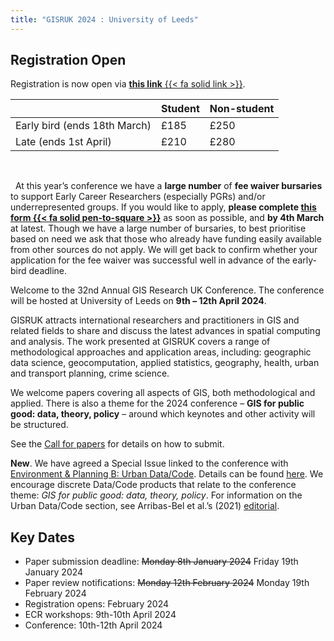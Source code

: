 ```yaml
---
title: "GISRUK 2024 : University of Leeds"
---
```


::: {.callout-important icon=true}

## Registration Open
Registration is now open via [ **this link**  {{< fa solid link >}}](https://eu.eventscloud.com/ereg/index.php?eventid=200272788&).  


|                              | Student  | Non-student |
|------------------------------|----------|-------------|
| Early bird (ends 18th March) | £185     | £250        |
| Late (ends 1st April)        | £210     | £280        |


<br>

<div class="inline"> <i class="fa-regular fa-bullhorn fa-beat-fade fa-xl" style="color:#b6545c; --fa-animation-duration: 2s; --fa-fade-opacity: 0.6;" ></i> &nbsp;  At this year's  conference we have a **large number** of **fee waiver bursaries** to support Early Career Researchers (especially PGRs) and/or underrepresented groups. If you would like to apply, **please complete [ this form   {{< fa solid pen-to-square >}}](https://eu.eventscloud.com/ereg/index.php?eventid=200272788&)** as soon as possible, and **by 4th March** at latest. Though we have a large number of bursaries, to best prioritise based on need we ask that those who already have funding easily available from other sources do not apply. We will get back to confirm whether your application for the fee waiver was successful well in advance of the early-bird deadline. </div>

:::

Welcome to the 32nd Annual GIS Research UK Conference. The conference will be hosted at University of Leeds on **9th -- 12th April 2024**.

GISRUK attracts international researchers and practitioners in GIS and related fields to share and discuss the latest advances in spatial computing and analysis. The work presented at GISRUK covers a range of methodological approaches and application areas, including: geographic data science, geocomputation, applied statistics, geography, health, urban and transport planning, crime science.

We welcome papers covering all aspects of GIS, both methodological and applied. There is also a theme for the 2024 conference --  **GIS for public good: data, theory, policy** -- around which keynotes and other activity will be structured.

See the [Call for papers](cfp/) for details on how to submit.

**New**. We have agreed a Special Issue linked to the conference with [Environment & Planning B: Urban Data/Code](https://uk.sagepub.com/en-gb/eur/environment-and-planning-b-urban-analytics-and-city-science/journal203385#description). 
Details can be found [here](si/).
We encourage discrete Data/Code products that relate to the conference theme: *GIS for public good: data, theory, policy*. 
For information on the Urban Data/Code section, see Arribas-Bel et al.'s (2021) [editorial](https://journals.sagepub.com/doi/full/10.1177/23998083211059670?_gl=1*1y72m9o*_ga*MTM3ODc1NzM1OS4xNjQyNzA4NjE5*_ga_60R758KFDG*MTcwMzE2MjMwMS40NC4wLjE3MDMxNjIzMDEuNjAuMC4w).

## Key Dates

* Paper submission deadline: ~~Monday 8th January 2024~~ Friday 19th January 2024
* Paper review notifications: ~~Monday 12th February 2024~~ Monday 19th February 2024
* Registration opens: February 2024
* ECR workshops: 9th-10th April 2024
* Conference: 10th-12th April 2024
